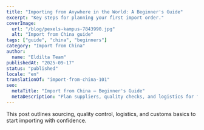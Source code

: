 ```yaml
---
title: "Importing from Anywhere in the World: A Beginner's Guide"
excerpt: "Key steps for planning your first import order."
coverImage:
  url: "/blog/pexels-kampus-7843990.jpg"
  alt: "Import from China guide"
tags: ["guide", "china", "beginners"]
category: "Import from China"
author:
  name: "Eldilta Team"
publishedAt: "2025-09-17"
status: "published"
locale: "en"
translationOf: "import-from-china-101"
seo:
  metaTitle: "Import from China – Beginner's Guide"
  metaDescription: "Plan suppliers, quality checks, and logistics for first-time imports."
---
```


This post outlines sourcing, quality control, logistics, and customs basics to start importing with confidence.


